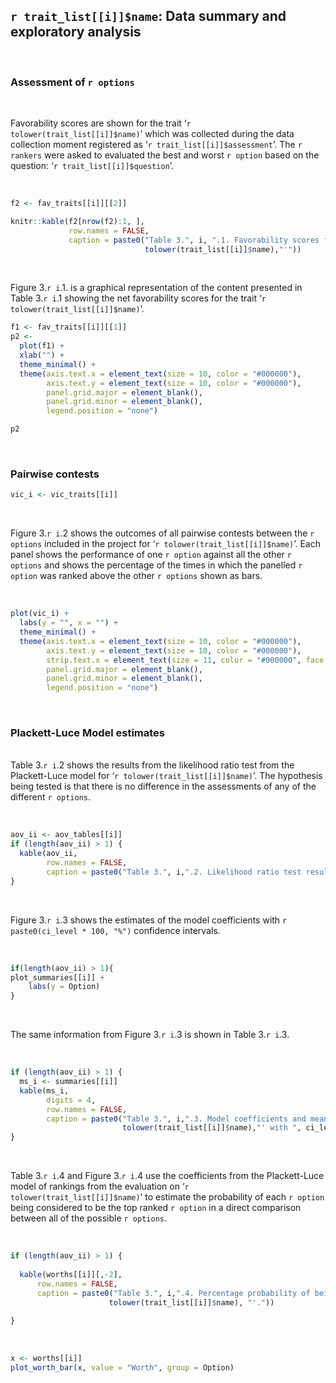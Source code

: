 ## `r trait_list[[i]]$name`: Data summary and exploratory analysis

\

### Assessment of `r options`

\

Favorability scores are shown for the trait '`r tolower(trait_list[[i]]$name)`' which was collected during the data collection moment registered as '`r trait_list[[i]]$assessment`'. The `r rankers` were asked to evaluated the best and worst `r option` based on the question: '`r trait_list[[i]]$question`'.

\

```r
f2 <- fav_traits[[i]][[2]]

knitr::kable(f2[nrow(f2):1, ],
             row.names = FALSE,
             caption = paste0("Table 3.", i, ".1. Favorability scores for '",
                              tolower(trait_list[[i]]$name),"'"))
```

\

Figure 3.`r i`.1. is a graphical representation of the content presented in Table 3.`r i`.1 showing the net favorability scores for the trait '`r tolower(trait_list[[i]]$name)`'.

```r
f1 <- fav_traits[[i]][[1]]
p2 <- 
  plot(f1) +
  xlab("") +
  theme_minimal() +
  theme(axis.text.x = element_text(size = 10, color = "#000000"),
        axis.text.y = element_text(size = 10, color = "#000000"),
        panel.grid.major = element_blank(),
        panel.grid.minor = element_blank(),
        legend.position = "none")

```


```r
p2
```

\

### Pairwise contests

```r
vic_i <- vic_traits[[i]]
```

\

Figure 3.`r i`.2 shows the outcomes of all pairwise contests between the `r options` included in the project for '`r tolower(trait_list[[i]]$name)`'. Each panel shows the performance of one `r option` against all the other `r options` and shows the percentage of the times in which the panelled `r option` was ranked above the other `r options` shown as bars.


\

```r
plot(vic_i) + 
  labs(y = "", x = "") + 
  theme_minimal() +  
  theme(axis.text.x = element_text(size = 10, color = "#000000"),
        axis.text.y = element_text(size = 10, color = "#000000"),
        strip.text.x = element_text(size = 11, color = "#000000", face = "bold"),
        panel.grid.major = element_blank(),
        panel.grid.minor = element_blank(),
        legend.position = "none")

```

\

### Plackett-Luce Model estimates

\
Table 3.`r i`.2 shows the results from the likelihood ratio test from the Plackett-Luce model for '`r tolower(trait_list[[i]]$name)`'. The hypothesis being tested is that there is no difference in the assessments of any of the different `r options`.

\

```r
aov_ii <- aov_tables[[i]]
if (length(aov_ii) > 1) {
  kable(aov_ii,
        row.names = FALSE,
        caption = paste0("Table 3.", i,".2. Likelihood ratio test results from fitted Plackett-Luce model with rankings for '", tolower(trait_list[[i]]$name), "'."))
}

```

\

Figure 3.`r i`.3 shows the estimates of the model coefficients with `r paste0(ci_level * 100, "%")` confidence intervals.  

\

```r

if(length(aov_ii) > 1){
plot_summaries[[i]] +
    labs(y = Option)
}
```

\

The same information from Figure 3.`r i`.3 is shown in Table 3.`r i`.3.

\

```r
if (length(aov_ii) > 1) {
  ms_i <- summaries[[i]]
  kable(ms_i, 
        digits = 4,
        row.names = FALSE,
        caption = paste0("Table 3.", i,".3. Model coefficients and mean separation of Plackett-Luce model for '",
                         tolower(trait_list[[i]]$name),"' with ", ci_level*100, "% confidence intervals."))
}
```

\

Table 3.`r i`.4 and Figure 3.`r i`.4 use the coefficients from the Plackett-Luce model of rankings from the evaluation on '`r tolower(trait_list[[i]]$name)`' to estimate the probability of each `r option` being considered to be the top ranked `r option` in a direct comparison between all of the possible `r options`.

\


```r
if (length(aov_ii) > 1) {
  
  kable(worths[[i]][,-2],
      row.names = FALSE,
      caption = paste0("Table 3.", i,".4. Percentage probability of being highest ranked for '",
                      tolower(trait_list[[i]]$name), "'."))
  
}
```

\

```r
x <- worths[[i]]
plot_worth_bar(x, value = "Worth", group = Option)
```

\pagebreak
